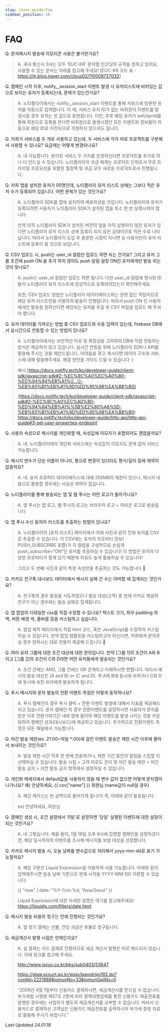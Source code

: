 ```yaml
---
slug: /user-guide/faq
sidebar_position: 10
---
```


# FAQ

Q. 문자메시지 발송에 이모티콘 사용은 불가한가요?

> A. 국내 통신사 3사는 모두 ‘EUC-KR’ 문자열 인코딩의 규격을 정하고 있어요. 사용할 수 있는 문자는 아래를 참고해 주세요! [EUC-KR 코드 표 - <https://m.blog.naver.com/clous02/110008727032>]

Q. 캠페인 시작 이후, notify\_\_session_start 이벤트 발생 시 유저리스트에 비어있는 값으로 보이는 유저가 등록되는데, 문제가 있는건가요?

> A. 노티플라이에서는 notify\_\_session_start 이벤트를 통해 서비스에 방문한 유저를 자동으로 집계합니다. 이 때, 서비스 유저 ID가 없는 비회원이 이벤트를 발생시킬 경우 유저는 빈 값으로 표현됩니다. 다만, 추후 해당 유저가 setUserId를 통해 회원으로 등록을 한다면 비회원으로 발생시켰던 모든 이벤트와 정보들이 자동으로 해당 ID로 이전되므로 걱정하지 않으셔도 됩니다.

Q. 저희가 서비스를 두 개로 사용하고 있는데, 두 서비스에 각각 따로 프로젝트를 구분해서 사용할 수 있나요? 요금제는 어떻게 변경되나요?

> A. 네 가능합니다. 분리된 서비스 두 가지를 운영하신다면 프로덕트를 추가로 하나 더 만드실 수 있습니다. 노티플라이의 과금 체계는 프로덕트 단위로서 무료 트라이얼 프로모션을 포함한 월정액 및 과금 모두 새로운 프로덕트로서 진행됩니다.

Q. 저희 앱을 설치한 유저가 00명인데, 노티플라이 유저 리스트 상에는 그보다 적은 유저 수가 등록되어 있습니다. 어떤 문제가 있는 것인가요?

> A. 노티플라이 SDK를 앱에 설치하여 배포하셨을 것입니다. 노티플라이에 유저가 등록되려면 사용자가 노티플라이 SDK가 설치된 앱을 최소 한 번 실행시켜야 합니다.
>
> 만약 아직 노티플라이 SDK가 설치된 버전의 앱을 아직 실행하지 않은 유저가 있다면 노티플라이 유저 리스트 상에 등록이 되지 않은 상태이므로 적은 수로 나타납니다. 따라서 노티플라이 도입 후 충분한 시점이 지나면 실 사용자만이 유저 리스트에 등록이 될 것으로 보입니다.

Q. CSV 업로드 시, push는 user_id 컬럼만 업로드 하면 되는 건가요? 그리고 유저 그룹 조건에 push ON 을 추가 하지 않아도 push 알림 설정 ON인 유저에게만 발송 되는 것이 맞나요?

> A. push는 user_id 컬럼만 업로드 하면 됩니다. 다만 user_id 컬럼에 명시된 ID들이 노티플라이 유저 리스트에 정상적으로 등록되어있는지 확인해주세요.
>
> 또한, CSV 업로드 방법은 노티플라이 테이터베이스와는 관련 없는 작업이므로 해당 유저 리스트만을 이용하여 발송이 진행됩니다. 따라서 push ON 인 사용자에게만 발송을 원하신다면 해당되는 유저를 추출 후 CSV 파일을 업로드 해 주셔야 합니다.

Q. 유저 데이터를 가져오는 방법 중 CSV 업로드와 수동 입력이 있는데, firebase DB에서 실시간으로 연동할 수 있는 방법이 있나요?

> A. 노티플라이에서는 보안적인 이유 및 확장성을 고려하여 DB에 직접 연동하는 방식은 제공하지 않고 있습니다. 실시간 연동을 위해 노티플라이 SDK나 API를 활용해 주시는 것을 제안드립니다. 어려움을 겪고 계시다면 데이터 구조와 서비스에 대해 말씀해주세요. 해결 방안을 가이드 드릴 수 있습니다 :)
>
> 예시:[https://docs.notifly.tech/ko/developer-guide/client-sdk/javascript-sdk#2-%EC%9C%A0%EC%A0%80-%ED%94%84%EB%A1%\[…\]-%EB%93%B1%EB%A1%9D%ED%95%98%EA%B8%B0]
>
> (https://docs.notifly.tech/ko/developer-guide/client-sdk/javascript-sdk#2-%EC%9C%A0%EC%A0%80-%ED%94%84%EB%A1%%5B%E2%80%A6%5D-%EB%93%B1%EB%A1%9D%ED%95%98%EA%B8%B0) <https://docs.notifly.tech/ko/developer-guide/http-api/http-api-guide#3-set-user-properties-endpoint>

Q. 사용자 속성으로 메시지를 개인화할 때, 속성값에 이모지가 포함되어도 괜찮을까요?

> A. 네. 노티플라이에의 개인화 서비스에는 속성값의 이모지도 문제 없이 서비스 가능합니다.

Q. 메시지 변수가 단순 이름이 아니라, 통으로 변경이 있더라도 형식/길이 등에 제약이 없을까요?

> A. 네. 유저 프로퍼티 데이터베이스에 대해 255MB의 제한이 있으나, 메시지 내용으로 활용할 경우에는 사실상 제약이 없습니다.

Q. 노티플라이를 통해 발송되는 앱 및 웹 푸시는 어떤 로고가 들어가나요?

> A. 앱 푸시는 앱 로고, 웹 푸시의 로고는 브라우저 로고 + 파비콘 로고로 발송됩니다

Q. 앱 푸시 수신 동의자 리스트를 추출하는 방법이 있나요?

> A. 노티플라이의 [유저 리스트] 페이지에서 아래 사진과 같이 전체 유저를 CSV로 추출할 수 있습니다. 이 CSV에는 유저의 프로퍼티 정보( PUSH_SUBSCRIBE 포함)가 각 컬럼을 구성하므로 손쉽게 push_subscribe=“ON”인 유저를 추출하실 수 있습니다! 이 방법은 유저의 다양한 프로퍼티가 함께 있기 때문에 자유도 높게 활용하실 수 있습니다!
>
> ​그리고 두 번째 사진과 같이 특정 속성만을 추출하는 것도 가능합니다 🙂

Q. 카카오 친구톡 대시보드 데이터에서 메시지 실패 건 수는 어떠할 때 집계되는 것인가요?

> A. 친구톡의 경우 발송을 시도하였으나 발송 대상(고객) 중 현재 카카오 채널의 친구가 아닌 경우에는 발송 실패로 집계됩니다.

Q. 앱 팝업의 디테일한 css를 직접 수정할 수 있나요? 텍스트 크기, 좌우 padding 여백, 버튼 배경 색, 줄바꿈 등을 커스텀하고 싶습니다.

> A. 팝업 제작 페이지에서 직접 html 코드, 혹은 JavaScript를 수정하여 커스텀하실 수 있습니다. 만약 팝업 템플릿을 커스텀하고자 하신다면, 저희에게 문의주실 경우 원하시는 대로 만들어 제공해 드립니다 🙂

Q. 여러 유저 그룹에 대한 조건 대상에 대한 문의입니다. 만약 [그룹 1]의 조건이 A와 B이고 [그룹 2]의 조건이 C와 D라면 어떤 유저들에게 발송되는 것인가요?

> A. 조건 간에는 AND, 그룹 간에는 OR 관계라고 이해하시면 편합니다. 따라서 예시의 발송 대상은 (A and B) or (C and D), 즉 A와 B에 동시에 속하거나 C와 D에 동시에 속한 유저에게 발송하게 됩니다.

Q. 푸시 메시지와 문자 발송의 전환 이벤트 측정은 어떻게 동작하나요?

> A. 푸시 캠페인의 경우 푸시 클릭 + 전환 이벤트 발생에 대해서 지표를 제공해드리고 있습니다. 문자 캠페인 의 경우 전환이벤트를 설정하시면 사용자가 문자를 받은 이후 전환기여기간 내에 앱에 들어와 해당 이벤트를 발생 시키는 것을 카운팅하여 캠페인 성과(대시보드)에 제공하고 있습니다. 추가적으로 전환이벤트 측정은 모든 채널에서 가능합니다.

Q. 야간 발송 제한(ex. 21:00~익일 \*:00)에 걸린 이벤트 발송은 제한 시간 이후에 몰아서 보내지는 것인가요?

> A. 발송 제한 시간 직후 한 번에 전송하거나, 제한 기간 동안의 알림을 스킵할 지 선택하실 수 있습니다. 발송 시점 > 고객 피로도 관리 및 야간 발송 제한 > 야간 발송 금지 > 지연 발송 금지 항목에서 설정하실 수 있습니다.

Q. 개인화 메세지에서 default값을 사용하지 않을 때 변수 값이 없으면 어떻게 문자열이 나가나요?
예) 안녕하세요, {{ csv["name"] }} 회원님 (name값이 null일 경우)

> A. 해당 케이스는 빈 공백으로 들어가게 됩니다! 즉, 아래와 같이 발송됩니다.
>
> ex) 안녕하세요, 회원님

Q. 캠페인 생성 시, 조건 설정에서 ‘0일'로 설정하면 ‘당일' 실행된 이벤트에 대한 설정이 되는 것인가요?

> A. 네 그렇습니다. 예를 들어, 1월 18일 오후 6시에 집행할 캠페인을 설정하셨다면, 해당 일시까지의 이벤트를 조사해 메시지를 보낼 대상을 선정합니다.

Q. 카카오 메시지 발송 시, 오늘 날짜를 변수값으로 처리해서 yyyy-mm-dd로 표기 가능할까요?

> A. 해당 구문은 Liquid Expression을 이용하여 사용 가능합니다. 아래와 같이 입력해주시면 발송 날짜 기준으로 현재 시각을 YYYY-MM-DD 치환할 수 있습니다.
>
> {{ "now" | date: "%Y-%m-%d, "Asia/Seoul" }}
>
> Liquid Expression에 대한 자세한 설명은 여기를 참고해주세요! <https://liquidjs.com/filters/date.html>

Q. 메시지 발송 비용의 청구는 언제 진행되는 것인가요?

> A. 월 정기 결제는 선불, 건당 과금은 후불로 청구됩니다.

Q. 세금계산서 발행 시점은 언제인가요?

> A. 실 결제는 카드 결제로 진행되므로 세금 계산서 발행은 따로 해드리지 않습니다. 아래 링크를 참고해 주세요.
>
> <http://www.isoyo.co.kr/bbs/sub0403/53647>
>
> <https://glaw.scourt.go.kr/wsjo/lawod/sjo192.do?contId=2221888&jomunNo=33&jomunGajiNo=0>
>
> “2006년 4월 1일부터 신용카드 결제하시면, 세금계산서를 받으실 수 없습니다. 부가세법 시행령 제57조 2항에 따라 결제대행업체를 통한 신용카드 매출전표를 발행한 경우에는 사업자가 별도의 세금계산서를 교부할 수 없습니다. 따라서 신용카드로 결제하신 고객님은 신용카드 매출전표를 출력하시어 부가세 증빙 자료로 활용해 주시기 바랍니다.”

_Last Updated 24.01.18_
